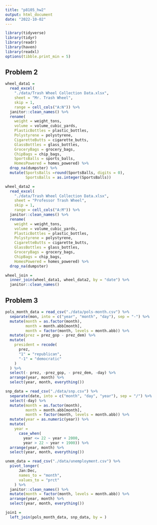 ```yaml
---
title: "p8105_hw2"
output: html_document
date: "2022-10-02"
---
```

```r
library(tidyverse)
library(tidyr)
library(readr)
library(haven)
library(readxl)
options(tibble.print_min = 5)
```

## Problem 2
```r
wheel_data1 =
  read_excel(
    "./data/Trash Wheel Collection Data.xlsx",
    sheet = "Mr. Trash Wheel",
    skip = 1,
    range = cell_cols("A:N")) %>% 
  janitor::clean_names() %>% 
  rename(
    weight = weight_tons,
    volume = volume_cubic_yards,
    PlasticBottles = plastic_bottles,
    Polystyrene = polystyrene,
    CigaretteButts = cigarette_butts,
    GlassBottles = glass_bottles,
    GroceryBags = grocery_bags,
    ChipBags = chip_bags,
    SportsBalls = sports_balls,
    HomesPowered = homes_powered) %>% 
  drop_na(dumpster) %>% 
  mutate(SportsBalls =round(SportsBalls, digits = 0),
         SportsBalls = as.integer(SportsBalls))
```

```r
wheel_data2 =
  read_excel(
    "./data/Trash Wheel Collection Data.xlsx",
    sheet = "Professor Trash Wheel",
    skip = 1,
    range = cell_cols("A:M")) %>% 
  janitor::clean_names() %>% 
  rename(
    weight = weight_tons,
    volume = volume_cubic_yards,
    PlasticBottles = plastic_bottles,
    Polystyrene = polystyrene,
    CigaretteButts = cigarette_butts,
    GlassBottles = glass_bottles,
    GroceryBags = grocery_bags,
    ChipBags = chip_bags,
    HomesPowered = homes_powered) %>% 
  drop_na(dumpster)
```

```r
wheel_join = 
  inner_join(wheel_data1, wheel_data2, by = "date") %>% 
  janitor::clean_names()
```

## Problem 3

```r
pols_month_data = read_csv("./data/pols-month.csv") %>%
  separate(mon, into = c("year", "month", "day"), sep = "-") %>% 
  mutate(month = as.factor(month),
         month = month.abb[month],
         month = factor(month, levels = month.abb)) %>% 
  mutate(prez = prez_gop - prez_dem) %>%
  mutate(
    president = recode(
      prez,
      "1" = "republican",
      "-1" = "democratic"
    )
  ) %>% 
  select(- prez, -prez_gop, - prez_dem, -day) %>% 
  arrange(year, month) %>% 
  select(year, month, everything())
```

```r
snp_data = read_csv("./data/snp.csv") %>%
  separate(date, into = c("month", "day", "year"), sep = "/") %>% 
  select(-day) %>% 
  mutate(month = as.factor(month),
         month = month.abb[month], 
         month = factor(month, levels = month.abb)) %>% 
  mutate(year = as.numeric(year)) %>% 
  mutate(
    year = 
      case_when(
        year <= 22 ~ year + 2000,
        year > 22 ~ year + 1900)) %>%
  arrange(year, month) %>% 
  select(year, month, everything())
```

```r
unem_data = read_csv("./data/unemployment.csv") %>%
  pivot_longer(
      Jan:Dec,
      names_to = "month",
      values_to = "prct"
    ) %>% 
  janitor::clean_names() %>% 
  mutate(month = factor(month, levels = month.abb)) %>% 
  arrange(year, month) %>% 
  select(year, month, everything())
```

```r
join1 =
  left_join(pols_month_data, snp_data, by = )
```

